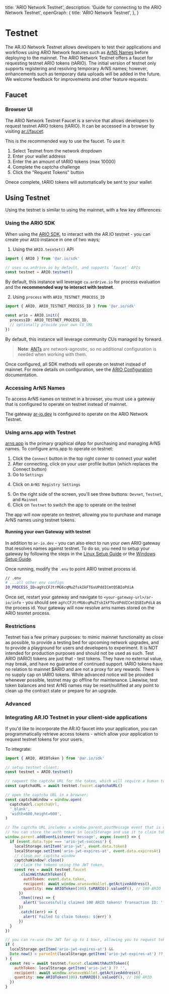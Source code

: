   title: 'ARIO Network Testnet',
  description: 'Guide for connecting to the ARIO Network Testnet',
  openGraph: {
    title: 'ARIO Network Testnet',
  },
}


# Testnet

The AR.IO Network Testnet allows developers to test their applications and workflows using ARIO Network features such as [ArNS Names](/arns) before deploying to the mainnet. The ARIO Network Testnet offers a faucet for requesting testnet ARIO tokens (tARIO). The initial version of testnet only supports registering and resolving temporary ArNS names; however, enhancements such as temporary data uploads will be added in the future. We welcome feedback for improvements and other feature requests.

## Faucet

### Browser UI

The ARIO Network Testnet Faucet is a service that allows developers to request testnet ARIO tokens (tARIO). It can be accessed in a browser by visiting [ar://faucet](https://faucet.arweave.net).

This is the recommended way to use the faucet. To use it:

1. Select Testnet from the network dropdown
2. Enter your wallet address
3. Enter the an amount of tARIO tokens (max 10000)
4. Complete the captcha challenge
5. Click the "Request Tokens" button

Onece complete, tARIO tokens will automatically be sent to your wallet

## Using Testnet

Using the testnet is similar to using the mainnet, with a few key differences:

### Using the ARIO SDK

When using the [ARIO SDK](/ar-io-sdk), to interact with the AR.IO testnet - you can create your `ARIO` instance in one of two ways;

1. Using the `ARIO.tesntet()` API

```typescript
import { ARIO } from '@ar.io/sdk'

// uses cu.ardrive.io by default, and supports `faucet` APIs
const testnet = ARIO.testnet()
```

By default, this instance will leverage `cu.ardrive.io` for process evaluation and the **recommended way to interact with testnet**.

2. Using `process` with `ARIO_TESTNET_PROCESS_ID`

```typescript
import { ARIO, ARIO_TESTNET_PROCESS_ID } from '@ar.io/sdk'

const ario = ARIO.init({
  processID: ARIO_TESTNET_PROCESS_ID,
  // optionally provide your own CU_URL
})
```

By default, this instance will leverage community CUs managed by forward.

> **Note**: [ANTs](/arns#arweave-name-token-ant) are network-agnostic, so no additional configuration is needed when working with them.

Once configured, all SDK methods will operate on testnet instead of mainnet. For more details on configuration, see the [ARIO Configuration](/ar-io-sdk/ario/configuration) documentation.

### Accessing ArNS Names

To access ArNS names on testnet in a browser, you must use a gateway that is configured to operate on testnet instead of mainnet.

The gateway [ar-io.dev](https://ar-io.dev) is configured to operate on the ARIO Network Testnet.

### Using arns.app with Testnet

[arns.app](https://arns.arweave.net) is the primary graphical dApp for purchasing and managing ArNS names. To configure arns.app to operate on testnet:

1. Click the `Connect` button in the top right corner to connect your wallet
2. After connecting, click on your user profile button (which replaces the Connect button)
3. Go to `Settings`

<Diagram src="ar://Fnx3diD-WCAPTYqihFnUwjdf_B02qrIGwhZy_snHwy4" />

4. Click on `ArNS Registry Settings`

<Diagram src="ar://E6ViqW8I1tz7XGLDkBwN06S3Rdadsr-T_sUMGoQeK7A" />

5. On the right side of the screen, you'll see three buttons: `Devnet`, `Testnet`, and `Mainnet`
6. Click on `Testnet` to switch the app to operate on the testnet

<Diagram src="ar://fk93kWHwnDYRR-R2EoEso4bRbXoyyjqIvZ4Oi4GL968" />

The app will now operate on testnet, allowing you to purchase and manage ArNS names using testnet tokens.

#### Running your own Gateway with testnet

In addition to `ar-io.dev` - you can also elect to run your own ARIO gateway that resolves names against testnet. To do so, you need to setup your gateway by following the steps in the [Linux Setup Guide](/gateways/linux-setup) or the [Windows Setup Guide](/gateways/windows-setup).

Once running, modify the `.env` to point ARIO testnet process id.

```bash
// .env
# ...all other env configs
IO_PROCESS_ID=agYcCFJtrMG6cqMuZfskIkFTGvUPddICmtQSBIoPdiA
```

Once set, restart your gateway and navigate to `<your-gateway-url>/ar-io/info` - you should see `agYcCFJtrMG6cqMuZfskIkFTGvUPddICmtQSBIoPdiA` as the process id. Your gateway will now resolve arns names stored on the ARIO tesntet process.

### Restrictions

Testnet has a few primary purposes: to mimic mainnet functionality as close as possible, to provide a testing bed for upcoming network upgrades, and to provide a playground for users and developers to experiment. It is NOT intended for production purposes and should not be used as such.
Test ARIO (tARIO) tokens are just that - test tokens. They have no external value, may break, and have no guarantee of continued support. tARIO tokens have no relation to mainnet $ARIO and are not a proxy for any rewards. There is no supply cap on tARIO tokens.
While advanced notice will be provided whenever possible, testnet may go offline for maintenance. Likewise, test token balances and test ArNS names may be reset/nullified at any point to clean up the contract state or prepare for an upgrade.

### Advanced

### Integrating AR.IO Testnet in your client-side applications

If you'd like to incorporate the AR.IO faucet into your application, you can programmatically retrieve access tokens - which allow your application to request testnet tokens for your users.

To integrate:

```js
import { ARIO, ARIOToken } from '@ar.io/sdk'

// setup testnet client;
const testnet = ARIO.testnet()

// request the captcha URL for the token, which will require a human to solve
const captchaURL = await testnet.faucet.captchaURL()

// open the captcha URL in a browser;
const captchaWindow = window.open(
  captchaUrl.captchaUrl,
  '_blank',
  'width=600,height=600',
)

// The captcha URL includes a window.parent.postMessage event that is used to send the auth token to the parent window.
// You can store the auth token in localStorage and use it to claim tokens for the duration of the auth token's expiration (default 1 hour).
window.parent.addEventListener('message', async (event) => {
  if (event.data.type === 'ario-jwt-success') {
    localStorage.setItem('ario-jwt', event.data.token)
    localStorage.setItem('ario-jwt-expires-at', event.data.expiresAt)
    // close our captcha window
    captchaWindow?.close()
    // claim the tokens using the JWT token,
    const res = await testnet.faucet
      .claimWithAuthToken({
        authToken: event.data.token,
        recipient: await window.arweaveWallet.getActiveAddress(),
        quantity: new ARIOToken(100).toMARIO().valueOf(), // 100 ARIO
      })
      .then((res) => {
        alert('Successfully claimed 100 ARIO tokens! Transaction ID: ' + res.id)
      })
      .catch((err) => {
        alert(`Failed to claim tokens: ${err}`)
      })
  }
})

// you can re-use the JWT for up to 1 hour, allowing you to request tokens for multiple wallets without having to satisfy the catpcha multiple times
if (
  localStorage.getItem('ario-jwt-expires-at') &&
  Date.now() < parseInt(localStorage.getItem('ario-jwt-expires-at') ?? '0')
) {
  const res = await testnet.faucet.claimWithAuthToken({
    authToken: localStorage.getItem('ario-jwt') ?? '',
    recipient: await window.arweaveWallet.getActiveAddress(),
    quantity: new ARIOToken(100).toMARIO().valueOf(), // 100 ARIO
  })
}
```
